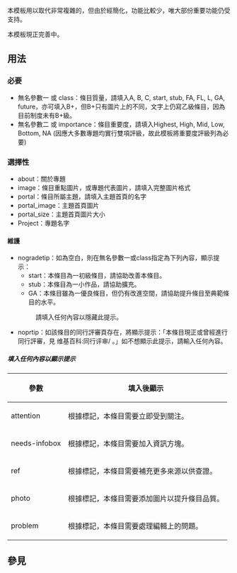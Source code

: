 <includeonly><!-- 在這裡加入模板的保護標識 --></includeonly><noinclude>{{template doc page viewed directly}}</noinclude>
<!-- 在本行下編輯模板說明 -->
{{intricate template}}
本模板用以取代非常複雜的{{tl|WPBannerMeta}}，但由於經簡化，功能比較少，唯大部份重要功能仍受支持。

本模板現正完善中。
== 用法 ==
===必要===
* 無名參數一 或 class：條目質量，請填入A, B, C, start, stub, FA, FL, L, GA, future，亦可填入B+，但B+只有圖片上的不同，文字上仍寫乙級條目，因為目前制度未有B+級。
* 無名參數二 或 importance：條目重要度，請填入Highest, High, Mid, Low, Bottom, NA (因應大多數專題均實行雙項評級，故此模板將重要度評級列為必要)

===選擇性===
* about：關於專題
* image：條目重點圖片，或專題代表圖片，請填入完整圖片格式
* portal：條目所屬主題，請填入主題首頁的名字
* portal_image：主題首頁圖片
* portal_size：主題首頁圖片大小
* Project：專題名字
====維護====
* nogradetip：如為空白，則在無名參數一或class指定為下列內容，顯示提示：
**start：本條目為一初級條目，請協助改善本條目。
**stub：本條目為一小作品，請協助擴充。
**GA：本條目雖為一優良條目，但仍有改進空間，請協助提升條目至典範條目的水平。
*:請填入任何內容以隱藏此提示。
* noprtip：如該條目的同行評審頁存在，將顯示提示：「本條目現正或曾經進行同行評審，見 维基百科:同行评审/{{PAGENAME}} 。」如不想顯示此提示，請輸入任何內容。
=====填入任何內容以顯示提示=====
{| class="wikitable"
! 參數
! 填入後顯示
|-
| attention
| 根據標記，本條目需要立即受到關注。
|-
| needs-infobox
| 根據標記，本條目需要加入資訊方塊。
|-
| ref
| 根據標記，本條目需要補充更多來源以供查證。
|-
| photo
| 根據標記，本條目需要添加圖片以提升條目品質。
|-
| problem
| 根據標記，本條目需要處理編輯上的問題。
|}

== 參見 ==

<includeonly>
<!-- 本行下加入模板的分類 -->

<!-- 本行下加入模板的跨語言鏈接 -->

</includeonly>